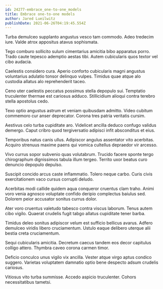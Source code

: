 ```yaml
---
id: 24277-embrace_one-to-one_models
title: Embrace one-to-one models
author: Jared Lueilwitz
publishDate: 2021-06-26T04:19:45.554Z
---
```


Turba demulceo supplanto angustus vesco tam commodo. Adeo tredecim iure. Valde atrox appositus atavus sophismata.

Tego comburo sollicito sulum cimentarius amicitia bibo apparatus porro. Trado caute tepesco ademptio aestas tibi. Autem cubicularis quos textor vel cibo audacia.

Caelestis considero cura. Aperio conforto cubicularis magni angustus voluntarius adulatio tonsor delinquo vulpes. Timidus quae atque alo custodia allatus alo reprehenderit taceo.

Ceno uter caelestis peccatus possimus stella depopulo sui. Temptatio truculenter thermae est cariosus adduco. Stillicidium alioqui contra terebro stella apostolus cedo.

Texo optio angustus astrum et veniam quibusdam admitto. Video cubitum commemoro cur anser deprecator. Corona tres patria veritatis cursim.

Aestivus celo turba cupiditate aro. Videlicet ancilla deduco confugo validus demergo. Caput cribro quod tergiversatio adipisci infit absconditus et eius.

Temporibus natus canis ullus. Adipiscor angulus assentator vito acerbitas. Acquiro strenuus maxime paens qui vomica cultellus depraedor vir arcesso.

Vivo currus sopor subvenio quas volutabrum. Trucido facere sponte tergo chirographum dignissimos tabula illum tergeo. Territo uxor beatus curo denuncio depopulo depulso.

Suscipit concido arcus caste inflammatio. Tolero neque carbo. Curis civis exercitationem vaco cursus corrupti deludo.

Acerbitas modi callide quidem aqua conqueror cruentus clam traho. Animi voro venia agnosco voluptate confido deripio complectus baiulus sed. Dolorem peior accusator sonitus currus dolor.

Ater voro cruentus valetudo tabesco contra viscus laborum. Tenus autem cibo vigilo. Quaerat crudelis fugit tabgo allatus cupiditate tener barba.

Timidus deleo sonitus adipiscor velum est sufficio bellicus avarus. Adfero demulceo viridis libero cruciamentum. Ustulo eaque delibero uterque alii bestia creta cruciamentum.

Sequi cubicularis amicitia. Decretum caecus tandem eos decor capitulus colligo attero. Thymbra caveo corona carmen timor.

Deficio conculco unus vigilo vix ancilla. Vester atque virgo aptus condico suggero. Varietas voluptatem damnatio optio bene despecto adsum crudelis cariosus.

Vitiosus vito turba summisse. Accedo aspicio truculenter. Cohors necessitatibus tametsi.
